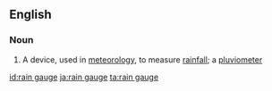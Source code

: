 ==English==

===Noun===
{{wikipedia}}
{{en-noun|sg=[[rain]] [[gauge]]}}

# A device, used in [[meteorology]], to measure [[rainfall]]; a [[pluviometer]]

[[id:rain gauge]]
[[ja:rain gauge]]
[[ta:rain gauge]]